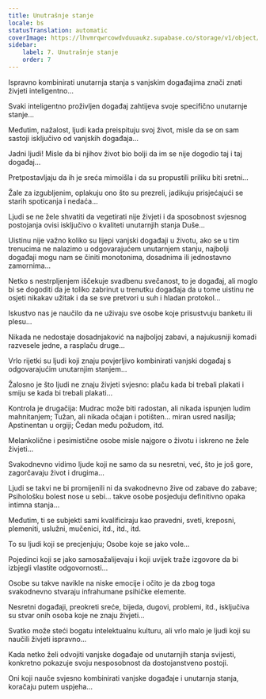 ```yaml
---
title: Unutrašnje stanje
locale: bs
statusTranslation: automatic
coverImage: https://lhvmrqwrcowdvduuaukz.supabase.co/storage/v1/object/public/strapi-uploads/small_cover-tratado-de-psicologia-revolucionaria.webp-5e15e1cec4e0ebebcde5d7fc7565d8fd.webp
sidebar:
    label: 7. Unutrašnje stanje
    order: 7
---
```

Ispravno kombinirati unutarnja stanja s vanjskim događajima znači znati živjeti inteligentno...

Svaki inteligentno proživljen događaj zahtijeva svoje specifično unutarnje stanje...

Međutim, nažalost, ljudi kada preispituju svoj život, misle da se on sam sastoji isključivo od vanjskih događaja...

Jadni ljudi! Misle da bi njihov život bio bolji da im se nije dogodio taj i taj događaj...

Pretpostavljaju da ih je sreća mimoišla i da su propustili priliku biti sretni...

Žale za izgubljenim, oplakuju ono što su prezreli, jadikuju prisjećajući se starih spoticanja i nedaća...

Ljudi se ne žele shvatiti da vegetirati nije živjeti i da sposobnost svjesnog postojanja ovisi isključivo o kvaliteti unutarnjih stanja Duše...

Uistinu nije važno koliko su lijepi vanjski događaji u životu, ako se u tim trenucima ne nalazimo u odgovarajućem unutarnjem stanju, najbolji događaji mogu nam se činiti monotonima, dosadnima ili jednostavno zamornima...

Netko s nestrpljenjem iščekuje svadbenu svečanost, to je događaj, ali moglo bi se dogoditi da je toliko zabrinut u trenutku događaja da u tome uistinu ne osjeti nikakav užitak i da se sve pretvori u suh i hladan protokol...

Iskustvo nas je naučilo da ne uživaju sve osobe koje prisustvuju banketu ili plesu...

Nikada ne nedostaje dosadnjaković na najboljoj zabavi, a najukusniji komadi razvesele jedne, a rasplaču druge...

Vrlo rijetki su ljudi koji znaju povjerljivo kombinirati vanjski događaj s odgovarajućim unutarnjim stanjem...

Žalosno je što ljudi ne znaju živjeti svjesno: plaču kada bi trebali plakati i smiju se kada bi trebali plakati...

Kontrola je drugačija: Mudrac može biti radostan, ali nikada ispunjen ludim mahnitanjem; Tužan, ali nikada očajan i potišten... miran usred nasilja; Apstinentan u orgiji; Čedan među požudom, itd.

Melankolične i pesimistične osobe misle najgore o životu i iskreno ne žele živjeti...

Svakodnevno vidimo ljude koji ne samo da su nesretni, već, što je još gore, zagorčavaju život i drugima...

Ljudi se takvi ne bi promijenili ni da svakodnevno žive od zabave do zabave; Psihološku bolest nose u sebi... takve osobe posjeduju definitivno opaka intimna stanja...

Međutim, ti se subjekti sami kvalificiraju kao pravedni, sveti, kreposni, plemeniti, uslužni, mučenici, itd., itd., itd.

To su ljudi koji se precjenjuju; Osobe koje se jako vole...

Pojedinci koji se jako samosažalijevaju i koji uvijek traže izgovore da bi izbjegli vlastite odgovornosti...

Osobe su takve navikle na niske emocije i očito je da zbog toga svakodnevno stvaraju infrahumane psihičke elemente.

Nesretni događaji, preokreti sreće, bijeda, dugovi, problemi, itd., isključiva su stvar onih osoba koje ne znaju živjeti...

Svatko može steći bogatu intelektualnu kulturu, ali vrlo malo je ljudi koji su naučili živjeti ispravno...

Kada netko želi odvojiti vanjske događaje od unutarnjih stanja svijesti, konkretno pokazuje svoju nesposobnost da dostojanstveno postoji.

Oni koji nauče svjesno kombinirati vanjske događaje i unutarnja stanja, koračaju putem uspjeha...

